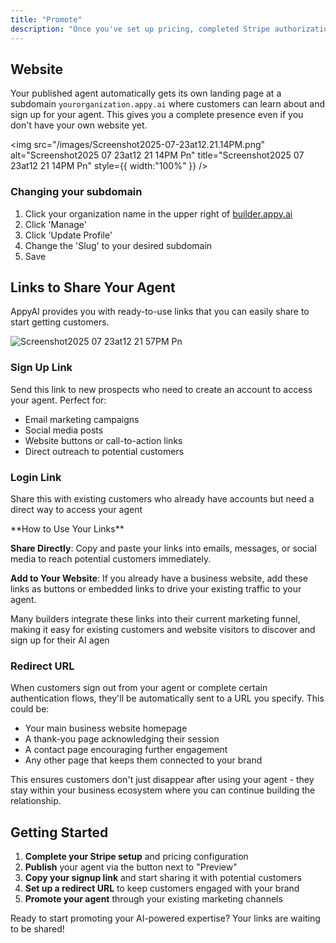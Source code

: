 ```yaml
---
title: "Promote"
description: "Once you've set up pricing, completed Stripe authorization, and published your agent - you can start attracting customers to your agent with shareable links. Promote is where you'll get the URLs to promote your agent and drive signups."
---
```


## Website

Your published agent automatically gets its own landing page at a subdomain `yourorganization.appy.ai` where customers can learn about and sign up for your agent. This gives you a complete presence even if you don't have your own website yet.

<img
  src="/images/Screenshot2025-07-23at12.21.14PM.png"
  alt="Screenshot2025 07 23at12 21 14PM Pn"
  title="Screenshot2025 07 23at12 21 14PM Pn"
  style={{ width:"100%" }}
/>

### Changing your subdomain

1. Click your organization name in the upper right of [builder.appy.ai](http://builder.appy.ai)
2. Click 'Manage'
3. Click 'Update Profile'
4. Change the 'Slug' to your desired subdomain
5. Save

## Links to Share Your Agent

AppyAI provides you with ready-to-use links that you can easily share to start getting customers.

![Screenshot2025 07 23at12 21 57PM Pn](/images/Screenshot2025-07-23at12.21.57PM.png)

### Sign Up Link

Send this link to new prospects who need to create an account to access your agent. Perfect for:

- Email marketing campaigns
- Social media posts
- Website buttons or call-to-action links
- Direct outreach to potential customers

### Login Link

Share this with existing customers who already have accounts but need a direct way to access your agent

<Tip>
  **How to Use Your Links**

  **Share Directly**: Copy and paste your links into emails, messages, or social media to reach potential customers immediately.

  **Add to Your Website**: If you already have a business website, add these links as buttons or embedded links to drive your existing traffic to your agent.

  Many builders integrate these links into their current marketing funnel, making it easy for existing customers and website visitors to discover and sign up for their AI agen
</Tip>

### Redirect URL

When customers sign out from your agent or complete certain authentication flows, they'll be automatically sent to a URL you specify. This could be:

- Your main business website homepage
- A thank-you page acknowledging their session
- A contact page encouraging further engagement
- Any other page that keeps them connected to your brand

This ensures customers don't just disappear after using your agent - they stay within your business ecosystem where you can continue building the relationship.

## Getting Started

1. **Complete your Stripe setup** and pricing configuration
2. **Publish** your agent via the button next to "Preview"
3. **Copy your signup link** and start sharing it with potential customers
4. **Set up a redirect URL** to keep customers engaged with your brand
5. **Promote your agent** through your existing marketing channels

Ready to start promoting your AI-powered expertise? Your links are waiting to be shared\!